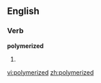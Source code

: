 ==English==
===Verb===
'''polymerized'''
# {{past of|[[polymerize]]}}

[[vi:polymerized]]
[[zh:polymerized]]